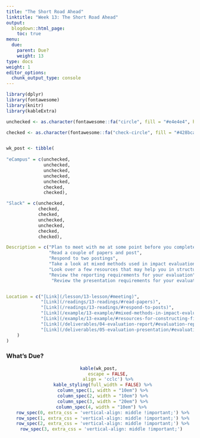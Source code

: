 ```yaml
---
title: "The Short Road Ahead"
linktitle: "Week 13: The Short Road Ahead"
output:
  blogdown::html_page:
    toc: true
menu:
  due:
    parent: Due?
    weight: 13
type: docs
weight: 1
editor_options: 
  chunk_output_type: console
---
```


```r
library(dplyr)
library(fontawesome)
library(knitr)
library(kableExtra)
```

```r
unchecked <- as.character(fontawesome::fa("circle", fill = "#e4e4e4", height = "15px"))

checked <- as.character(fontawesome::fa("check-circle", fill = "#428bca", height = "15px"))


wk_post <- tibble(
  
"eCampus" = c(unchecked,
              unchecked,
              unchecked,
              unchecked,
              unchecked,
              checked,
              checked),

"Slack" = c(unchecked,
            checked,
            checked,
            unchecked,
            unchecked,
            checked,
            checked),

Description = c("Plan to meet with me at some point before you complete the evaluation cycle if you have not already",
                "Read a couple of papers and post",
                "Respond to two postings",
                "Take a look at mixed methods used in impact evaluations",
                "Look over a few resources that may help you in structuring and writing the final evaluation report",
                "Review the reporting requirements for your evaluation",
                 "Review the presentation requirements for your evaluation"),


Location = c("[Link](/lesson/13-lesson/#meeting)",
             "[Link](/readings/13-readings/#read-papers)",
             "[Link](/readings/13-readings/#respond-to-posts)",
             "[Link](/example/13-example/#mixed-methods-in-impact-evaluation)",
             "[Link](/example/13-example/#resources-for-constructing-final-reports)",
             "[Link](/deliverables/04-evaluation-report/#evaluation-report)",
             "[Link](/deliverables/05-evaluation-presentation/#evaluation-presentation)"
    )
)
```

### What's Due?
<center>
```r
kable(wk_post, 
      escape = FALSE,
      align = 'cclc') %>%
  kable_styling(full_width = FALSE) %>%
  column_spec(1, width = "10em") %>%
  column_spec(2, width = "10em") %>%
  column_spec(3, width = "20em") %>%
  column_spec(4, width = "10em") %>% 
  row_spec(0, extra_css = 'vertical-align: middle !important;') %>%
  row_spec(1, extra_css = 'vertical-align: middle !important;') %>%
  row_spec(2, extra_css = 'vertical-align: middle !important;') %>%
  row_spec(3, extra_css = 'vertical-align: middle !important;') 
```
</center>

